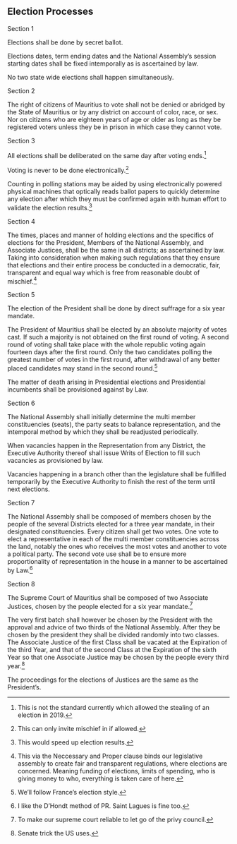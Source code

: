 

:::{.box .bs-right}

# Election Processes
:::

:::{.box .bs-bottom }

:::{.text-center}
Section 1
:::

Elections shall be done by secret ballot. 

Elections dates, term ending dates and the National Assembly's session starting dates shall be fixed intemporally as is ascertained by law.

No two state wide elections shall happen simultaneously.


:::{.text-center}
Section 2
:::

The right of citizens of Mauritius to vote shall not be denied or abridged by the State of Mauritius or by any district on account of color, race, or sex. Nor on citizens who are eighteen years of age or older as long as they be registered voters unless they be in prison in which case they cannot vote.

:::{.text-center}
Section 3
:::

All elections shall be deliberated on the same day after voting ends.^[This is not the standard currently which allowed the stealing of an election in 2019.]

Voting is never to be done electronically.^[This can only invite mischief in if allowed.]

Counting in polling stations may be aided by using electronically powered physical machines that optically reads ballot papers to quickly determine any election after which they must be confirmed again with human effort to validate the election results.^[This would speed up election results.]

:::{.text-center}
Section 4
:::

The times, places and manner of holding elections and the specifics of elections for the President, Members of the National Assembly, and Associate Justices, shall be the same in all districts; as ascertained by law. Taking into consideration when making such regulations that they ensure that elections and their entire process be conducted in a democratic, fair, transparent and equal way which is free from reasonable doubt of mischief.^[This via the Neccessary and Proper clause binds our legislative assembly to create fair and transparent regulations, where elections are concerned. Meaning funding of elections, limits of spending, who is giving money to who, everything is taken care of here.]

:::{.text-center}
Section 5
:::

The election of the President shall be done by direct suffrage for a six year mandate.

The President of Mauritius shall be elected by an absolute majority of votes cast. If such a majority is not obtained on the first round of voting. A second round of voting shall take place with the whole republic voting again fourteen days after the first round. Only the two candidates polling the greatest number of votes in the first round, after withdrawal of any better placed candidates may stand in the second round.^[We'll follow France's election style.]

The matter of death arising in Presidential elections and Presidential incumbents shall be provisioned against by Law.

:::{.text-center}
Section 6
:::

The National Assembly shall initially determine the multi member constituencies (seats), the party seats to balance representation, and the intemporal method by which they shall be readjusted periodically.

When vacancies happen in the Representation from any District, the Executive Authority thereof shall issue Writs of Election to fill such vacancies as provisioned by law.

Vacancies happening in a branch other than the legislature shall be fulfilled temporarily by the Executive Authority to finish the rest of the term until next elections.

:::{.text-center}
Section 7
:::

The National Assembly shall be composed of members chosen by the people of the several Districts elected for a three year mandate, in their designated constituencies. Every citizen shall get two votes. One vote to elect a representative in each of the multi member constituencies across the land, notably the ones who receives the most votes and another to vote a political party. The second vote use shall be to ensure more proportionality of representation in the house in a manner to be ascertained by Law.^[I like the D'Hondt method of PR. Saint Lagues is fine too.]


:::{.text-center}
Section 8
:::

The Supreme Court of Mauritius shall be composed of two Associate Justices, chosen by the people elected for a six year mandate.^[To make our supreme court reliable to let go of the privy council.]

The very first batch shall however be chosen by the President with the approval and advice of two thirds of the National Assembly. After they be chosen by the president they shall be divided randomly into two classes. The Associate Justice of the first Class shall be vacated at the Expiration of the third Year, and that of the second Class at the Expiration of the sixth Year so that one Associate Justice may be chosen by the people every third year.^[Senate trick the US uses.]

The proceedings for the elections of Justices are the same as the President's. 


:::